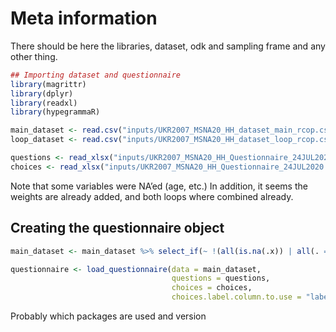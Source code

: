 # Meta information
There should be here the libraries, dataset, odk and sampling frame and any other thing.


```r
## Importing dataset and questionnaire 
library(magrittr)
library(dplyr)
library(readxl)
library(hypegrammaR)

main_dataset <- read.csv("inputs/UKR2007_MSNA20_HH_dataset_main_rcop.csv", na.strings = "")
loop_dataset <- read.csv("inputs/UKR2007_MSNA20_HH_dataset_loop_rcop.csv", na.strings = "")

questions <- read_xlsx("inputs/UKR2007_MSNA20_HH_Questionnaire_24JUL2020.xlsx",sheet="survey")
choices <- read_xlsx("inputs/UKR2007_MSNA20_HH_Questionnaire_24JUL2020.xlsx",sheet="choices")

```

Note that some variables were NA'ed (age, etc.) In addition, it seems the weights are already added, and both loops where combined already.

## Creating the questionnaire object

```r

main_dataset <- main_dataset %>% select_if(~ !(all(is.na(.x)) | all(. == "")))

questionnaire <- load_questionnaire(data = main_dataset,
                                    questions = questions,
                                    choices = choices,
                                    choices.label.column.to.use = "label::English")

```

Probably which packages are used and version


